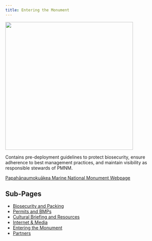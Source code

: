 ```yaml
---
title: Entering the Monument
---
```

![](images/sealpic.jpg){fig-align="center, height=400}


Contains pre-deployment guidelines to protect biosecurity, ensure adherence to best management practices, and maintain visibility as responsible stewards of PMNM.

[Papahānaumokuākea Marine National Monument Webpage](https://www.papahanaumokuakea.gov/visit/){.external target="_blank"}

##  Sub-Pages
-   [Biosecurity and Packing](https://pifsc-protected-species-division.github.io/PMNM-ARCamps-Manual/content/Biosecurity.html)
-   [Permits and BMPs](https://pifsc-protected-species-division.github.io/PMNM-ARCamps-Manual/content/PermitsBMPs.html)
-   [Cultural Briefing and Resources](https://pifsc-protected-species-division.github.io/PMNM-ARCamps-Manual/content/CulturalBriefing.html)
-   [Internet & Media](https://pifsc-protected-species-division.github.io/PMNM-ARCamps-Manual/content/CommunicationMedia.html)
-   [Entering the Monument](https://pifsc-protected-species-division.github.io/PMNM-ARCamps-Manual/content/Partners.html)
-   [Partners](https://pifsc-protected-species-division.github.io/PMNM-ARCamps-Manual/content/Partners.html)